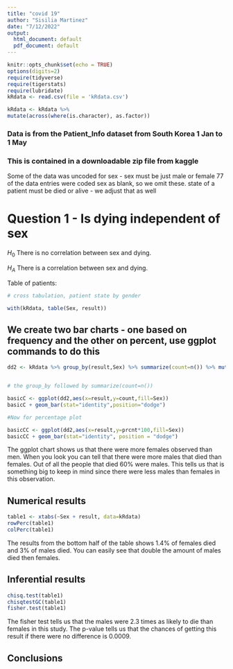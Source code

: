 ```yaml
---
title: "covid 19"
author: "Sisilia Martinez"
date: "7/12/2022"
output:
  html_document: default
  pdf_document: default
---
```


```r
knitr::opts_chunk$set(echo = TRUE)
options(digits=2)
require(tidyverse)
require(tigerstats)
require(lubridate)
kRdata <- read.csv(file = 'kRdata.csv')
```

```r
kRdata <- kRdata %>%
mutate(across(where(is.character), as.factor))
```

### Data is from the Patient_Info dataset from South Korea 1 Jan to 1 May 
### This is contained in a downloadable zip file from kaggle

Some of the data was uncoded for sex - sex must be just male or female
77 of the data entries were coded sex  as blank, so we omit these.
state of a patient must be died or alive - we adjust that as well   
  
# Question 1 - Is dying independent of sex

$H_0$ There is no correlation between sex and dying.

$H_A$ There is a correlation between sex and dying.

Table of patients:
```r

# cross tabulation, patient state by gender

with(kRdata, table(Sex, result))

```

## We create two bar charts - one based on frequency and the other on percent, use ggplot commands to do this

```r
dd2 <- kRdata %>% group_by(result,Sex) %>% summarize(count=n()) %>% mutate(prcnt=count/sum(count))


# the group_by followed by summarize(count=n())

basicC <- ggplot(dd2,aes(x=result,y=count,fill=Sex))
basicC + geom_bar(stat="identity",position="dodge")

#Now for percentage plot

basicCC <- ggplot(dd2,aes(x=result,y=prcnt*100,fill=Sex)) 
basicCC + geom_bar(stat="identity", position = "dodge")
```

 The ggplot chart shows us that there were more females observed than men. When you look you can tell that there were more males that died than females. Out of all the people that died 60% were males. This tells us that is something big to keep in mind since there were less males than females in this observation. 



## Numerical results

```r
table1 <- xtabs(~Sex + result, data=kRdata)
rowPerc(table1)
colPerc(table1)
```

The results from the bottom half of the table shows 1.4% of females died and 3% of males died. You can easily see that double the amount of males died then females.

## Inferential results 

```r
chisq.test(table1)
chisqtestGC(table1)
fisher.test(table1)
```

The fisher test tells us that the males were 2.3 times as likely to die than females in this study. The p-value tells us that the chances of getting this result if there were no difference is 0.0009.

## Conclusions

